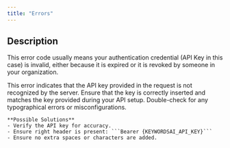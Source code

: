 ```yaml
---
title: "Errors"
---
```



## Description

This error code usually means your authentication credential (API Key in this case) is invalid, either because it is expired or it is revoked by someone in your organization.

<AccordionGroup>
  <Accordion title="API Key Invalid">
    This error indicates that the API key provided in the request is not recognized by the server. Ensure that the key is correctly inserted and matches the key provided during your API setup. Double-check for any typographical errors or misconfigurations.

    **Possible Solutions**
    - Verify the API key for accuracy.
    - Ensure right header is present: ```Bearer {KEYWORDSAI_API_KEY}```
    - Ensure no extra spaces or characters are added.
  </Accordion>

</AccordionGroup>